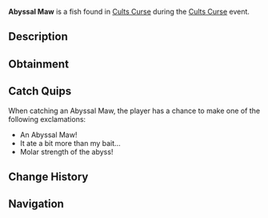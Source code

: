 {{FishInfobox
|image          = Abyssal Maw.png
|rarity         = Limited
|event          = Cults Curse
|sea            = First Sea
|location       = [[Cults Curse]]
|sublocation    = 
|sources        = Fishing Rod
|radar_location = 
|prog_speed     = -55
|xp             = 1100
|weather        = 
|time           = 
|season         = 
|bait           = 
|base_weight    = 1700
|base_value     = 2900
|weight_range   = 1100
|base_chance    = 18
|base_resil     = 10
}}
'''Abyssal Maw''' is a {{Rarity|Limited}} fish found in [[Cults Curse]] during the [[Cults Curse]] event.

== Description ==
{{Description|A gaping jagged maw rises from the abyss, with devastating hunger for more than what is imaginable.|Bestiary Entry}}

== Obtainment ==
{{Description|Can only be caught in the Cursed Pool.|Bestiary Hint}}
{{Fish Availability|
Cults Curse
|top_rods      = 
Leviathan's Fang Rod\204250.63\168215.23;
Free Spirit Rod\199887.87\163416.53;
Trident Rod\188761.43\154320.2;
Azure Of Lagoon\153425.66\123900.68;
No-Life Rod\139626.32\139210.96;
Krampus's Rod\93149.22\97031.39;
Magma Rod\90760.78\94543.41;
Magnet Rod\63010.29\60234.96;
Astralhook Rod\138261.55\138261.55;
Seraphic Rod\137410.71\137410.71;
Ethereal Prism Rod\135315.13\135315.13;
Challenger's Rod\130217.03\125565.61;
Rod Of The Forgotten Fang\125230.06\122491.35;
Zeus Rod\111447.76\110491.07;
Verdant Shear Rod\110928.68\109933.97;
Rod Of The Depths\109161.91\108043.22;
Depthseeker Rod\108177.13\103880.38;
Blazebringer Rod\107312.55\105504.2;
Rod Of The Exalted One\105727.48\102809.87;
Avalanche Rod\93707.5\91161.46;
Volcanic Rod\87673.65\84033.61;
Steady Rod\47331.01\34969.51
|recommended   = Trident Rod
}}

== Catch Quips ==
When catching an Abyssal Maw, the player has a chance to make one of the following exclamations:
* An Abyssal Maw!
* It ate a bit more than my bait...
* Molar strength of the abyss!

== Change History ==
{{Change History|{{subst:Current Version}}}}

== Navigation ==
{{Fish Navbox|Cults Curse}}